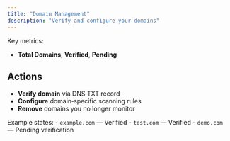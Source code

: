 ```yaml
---
title: "Domain Management"
description: "Verify and configure your domains"
---
```


Key metrics:

- <b>Total Domains</b>, <b>Verified</b>, <b>Pending</b>

## Actions

- <b>Verify domain</b> via DNS TXT record
- <b>Configure</b> domain‑specific scanning rules
- <b>Remove</b> domains you no longer monitor

<Note>
Example states:
- <code>example.com</code> — Verified
- <code>test.com</code> — Verified
- <code>demo.com</code> — Pending verification
</Note>


